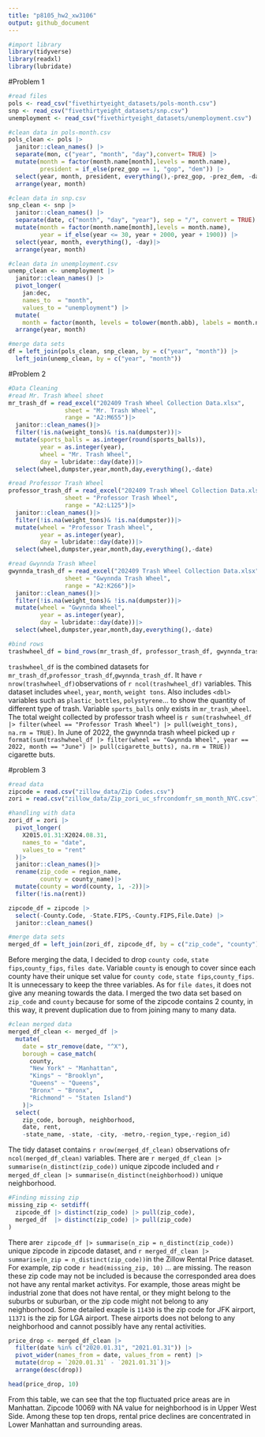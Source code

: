 ```yaml
---
title: "p8105_hw2_xw3106"
output: github_document
---
```


```r
#import library
library(tidyverse)
library(readxl)
library(lubridate)
```

#Problem 1
```r
#read files
pols <- read_csv("fivethirtyeight_datasets/pols-month.csv")
snp <- read_csv("fivethirtyeight_datasets/snp.csv")
unemployment <- read_csv("fivethirtyeight_datasets/unemployment.csv")

#clean data in pols-month.csv
pols_clean <- pols |>
  janitor::clean_names() |>
  separate(mon, c("year", "month", "day"),convert= TRUE) |>
  mutate(month = factor(month.name[month],levels = month.name),
         president = if_else(prez_gop == 1, "gop", "dem")) |>
  select(year, month, president, everything(),-prez_gop, -prez_dem, -day)|>
  arrange(year, month)

#clean data in snp.csv
snp_clean <- snp |>
  janitor::clean_names() |>
  separate(date, c("month", "day", "year"), sep = "/", convert = TRUE) |>
  mutate(month = factor(month.name[month],levels = month.name),
         year = if_else(year <= 30, year + 2000, year + 1900)) |>
  select(year, month, everything(), -day)|>
  arrange(year, month)

#clean data in unemployment.csv
unemp_clean <- unemployment |>
  janitor::clean_names() |>
  pivot_longer(
    jan:dec,
    names_to  = "month",
    values_to = "unemployment") |>
  mutate(
    month = factor(month, levels = tolower(month.abb), labels = month.name))|>
  arrange(year, month)

#merge data sets
df = left_join(pols_clean, snp_clean, by = c("year", "month")) |>
  left_join(unemp_clean, by = c("year", "month"))
```

#Problem 2
```r
#Data Cleaning
#read Mr. Trash Wheel sheet
mr_trash_df = read_excel("202409 Trash Wheel Collection Data.xlsx",
                sheet = "Mr. Trash Wheel",
                range = "A2:M655")|>
  janitor::clean_names()|>
  filter(!is.na(weight_tons)& !is.na(dumpster))|>
  mutate(sports_balls = as.integer(round(sports_balls)),
         year = as.integer(year),
         wheel = "Mr. Trash Wheel",
         day = lubridate::day(date))|>
  select(wheel,dumpster,year,month,day,everything(),-date)

#read Professor Trash Wheel 
professor_trash_df = read_excel("202409 Trash Wheel Collection Data.xlsx",
                sheet = "Professor Trash Wheel",
                range = "A2:L125")|>
  janitor::clean_names()|>
  filter(!is.na(weight_tons)& !is.na(dumpster))|>
  mutate(wheel = "Professor Trash Wheel",
         year = as.integer(year),
         day = lubridate::day(date))|>
  select(wheel,dumpster,year,month,day,everything(),-date)

#read Gwynnda Trash Wheel 
gwynnda_trash_df = read_excel("202409 Trash Wheel Collection Data.xlsx",
                sheet = "Gwynnda Trash Wheel",
                range = "A2:K266")|>
  janitor::clean_names()|>
  filter(!is.na(weight_tons)& !is.na(dumpster))|>
  mutate(wheel = "Gwynnda Wheel",
         year = as.integer(year),
         day = lubridate::day(date))|>
  select(wheel,dumpster,year,month,day,everything(),-date)

#bind rows
trashwheel_df = bind_rows(mr_trash_df, professor_trash_df, gwynnda_trash_df)
```
`trashwheel_df` is the combined datasets for `mr_trash_df`,`professor_trash_df`,`gwynnda_trash_df`. It have `r nrow(trashwheel_df)`observations of `r ncol(trashwheel_df)` variables. This dataset includes `wheel`, `year`, `month`, `weight tons`. Also includes `<dbl>` variables such as `plastic_bottles`, `polystyrene`... to show the quantity of different type of trash. Variable `sports_balls` only exists in `mr_trash_wheel`.
The total weight collected by professor trash wheel is `r sum(trashwheel_df |> filter(wheel == "Professor Trash Wheel") |> pull(weight_tons), na.rm = TRUE)`. In June of 2022, the gwynnda trash wheel picked up `r format(sum(trashwheel_df |> filter(wheel == "Gwynnda Wheel", year == 2022, month == "June") |> pull(cigarette_butts), na.rm = TRUE))` cigarette buts.

#problem 3
```r
#read data
zipcode = read.csv("zillow_data/Zip Codes.csv")
zori = read.csv("zillow_data/Zip_zori_uc_sfrcondomfr_sm_month_NYC.csv")

#handling with data
zori_df = zori |>
  pivot_longer(
    X2015.01.31:X2024.08.31,
    names_to = "date",
    values_to = "rent"
  )|>
  janitor::clean_names()|>
  rename(zip_code = region_name,
         county = county_name)|>
  mutate(county = word(county, 1, -2))|>
  filter(!is.na(rent))

zipcode_df = zipcode |>
  select(-County.Code, -State.FIPS,-County.FIPS,File.Date) |>
  janitor::clean_names() 

#merge data sets
merged_df = left_join(zori_df, zipcode_df, by = c("zip_code", "county"))
```
Before merging the data, I decided to drop `county code`, `state fips`,`county_fips`, `files date`. Variable `county` is enough to cover since each county have their unique set value for `county code`, `state fips`,`county_fips`. It is unnecessary to keep the three variables. As for `file dates`, it does not give any meaning towards the data. 
I merged the two data set based on `zip_code` and `county` because for some of the zipcode contains 2 county, in this way, it prevent duplication due to from joining many to many data.

```r
#clean merged data
merged_df_clean <- merged_df |>
  mutate(
    date = str_remove(date, "^X"),
    borough = case_match(
      county,
      "New York" ~ "Manhattan",
      "Kings" ~ "Brooklyn",
      "Queens" ~ "Queens",
      "Bronx" ~ "Bronx",
      "Richmond" ~ "Staten Island")
    )|>
  select(
    zip_code, borough, neighborhood, 
    date, rent, 
    -state_name, -state, -city, -metro,-region_type,-region_id)
```
The tidy dataset contains `r nrow(merged_df_clean)`  observations of`r ncol(merged_df_clean)` variables. There are `r merged_df_clean |> summarise(n_distinct(zip_code))` unique zipcode included and `r merged_df_clean |> summarise(n_distinct(neighborhood))` unique neighborhood.

```r
#Finding missing zip
missing_zip <- setdiff(
  zipcode_df |> distinct(zip_code) |> pull(zip_code),
  merged_df  |> distinct(zip_code) |> pull(zip_code)
)
```

There are`r zipcode_df |> summarise(n_zip = n_distinct(zip_code))` unique zipcode in zipcode dataset, and `r merged_df_clean |> summarise(n_zip = n_distinct(zip_code))`in the Zillow Rental Price dataset. For example, zip code `r head(missing_zip, 10)` ... are missing. 
The reason these zip code may not be included is because the corresponded area does not have any rental market activitys. For example, those areas might be industrial zone that does not have rental, or they might belong to the suburbs or suburban, or the zip code might not belong to any neighborhood. Some detailed exaple is `11430` is the zip code for JFK airport, `11371` is the zip for LGA airport. These airports does not belong to any neighborhood and cannot possibly have any rental activities.

```r
price_drop <- merged_df_clean |>
  filter(date %in% c("2020.01.31", "2021.01.31")) |>
  pivot_wider(names_from = date, values_from = rent) |>
  mutate(drop = `2020.01.31` - `2021.01.31`)|>
  arrange(desc(drop))

head(price_drop, 10)
```
From this table, we can see that the top fluctuated price areas are in Manhattan. Zipcode 10069 with NA value for neighborhood is in Upper West Side. Among these top ten drops, rental price declines are concentrated in Lower Manhattan and surrounding areas.
